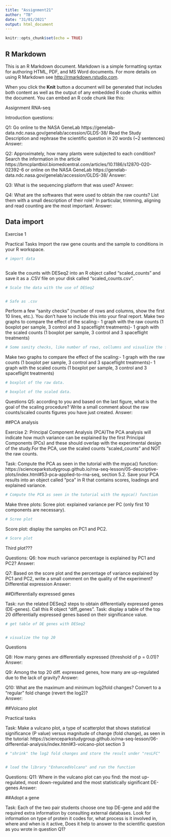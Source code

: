---
title: "Assignment21"
author: "TB"
date: "31/01/2021"
output: html_document
---

```{r setup, include=FALSE}
knitr::opts_chunk$set(echo = TRUE)
```

## R Markdown

This is an R Markdown document. Markdown is a simple formatting syntax for authoring HTML, PDF, and MS Word documents. For more details on using R Markdown see <http://rmarkdown.rstudio.com>.

When you click the **Knit** button a document will be generated that includes both content as well as the output of any embedded R code chunks within the document. You can embed an R code chunk like this:



Assignment RNA-seq



Introduction questions:

Q1: Go online to the NASA GeneLab https://genelab-data.ndc.nasa.gov/genelab/accession/GLDS-38/ Read the Study Description and rephrase the scientific question in 20 words (~2 sentences)
Answer:



Q2: Approximately, how many plants were subjected to each condition? Search the information in the article https://bmcplantbiol.biomedcentral.com/articles/10.1186/s12870-020-02392-6 or online on the NASA GeneLab https://genelab-data.ndc.nasa.gov/genelab/accession/GLDS-38/
Answer:



Q3: What is the sequencing platform that was used?
Answer:



Q4: What are the softwares that were used to obtain the raw counts? List them with a small description of their role?  In particular, trimming, aligning and read counting are the most important.
Answer:


## Data import

Exercise 1

Practical Tasks Import the raw gene counts and the sample to conditions in your R workspace. 

```{r}
# import data



```


Scale the counts with DESeq2 into an R object called "scaled_counts" and save it as a .CSV file on your disk called "scaled_counts.csv".

```{r}
# Scale the data with the use of DESeq2


# Safe as .csv


```




Perform a few "sanity checks" (number of rows and columns, show the first 10 lines, etc.). You don't have to include this into your final report.  Make two graphs to compare the effect of the scaling:- 1 graph with the raw counts (1 boxplot per sample, 3 control and 3 spaceflight treatments)- 1 graph with the scaled counts  (1 boxplot per sample, 3 control and 3 spaceflight treatments)

```{r}
# Some sanity checks, like number of rows, collumns and visualize the first 10 lines


```

 Make two graphs to compare the effect of the scaling:- 1 graph with the raw counts (1 boxplot per sample, 3 control and 3 spaceflight treatments)- 1 graph with the scaled counts  (1 boxplot per sample, 3 control and 3 spaceflight treatments)
 
```{r}
# boxplot of the raw data.


```
 

```{r}
# boxplot of the scaled data.


```

Questions
Q5: according to you and based on the last figure, what is the goal of the scaling procedure? Write a small comment about the raw counts/scaled counts figures you have just created.
Answer:



##PCA analysis

Exercise 2: 
Principal Component Analysis (PCA)The PCA analysis will indicate how much variance can be explained by the first Principal Components (PCs) and these should overlap with the experimental design of the study.For the PCA, use the scaled counts "scaled_counts" and NOT the raw counts. 

Task: Compute the PCA as seen in the tutorial with the mypca() function:  https://scienceparkstudygroup.github.io/rna-seq-lesson/05-descriptive-plots/index.html#53-pca-applied-to-rna-seq, section 5.2. Save your PCA results into an object called "pca" in R that contains scores, loadings and explained variance.  

```{r}
# Compute the PCA as seen in the tutorial with the mypca() function


```




Make three plots:
Scree plot: explained variance per PC (only first 10 components are necessary).
```{r}
# Scree plot


```



Score plot: display the samples on PC1 and PC2. 
```{r}
# Score plot


```

Third plot???




Questions:
Q6: how much variance percentage is explained by PC1 and PC2? 
Answer:


Q7: Based on the score plot and the percentage of variance explained by PC1 and PC2, write a small comment on the quality of the experiment? Differential expression 
Answer:



##Differentially expressed genes

Task:
run the related DESeq2 steps to obtain differentially expressed genes (DE-genes). Call this R object "diff_genes". Task: display a table of the top 20 differentially expressed genes based on their significance value. 
```{r}
# get table of DE genes with DESeq2


# visualize the top 20


```


Questions

Q8: How many genes are differentially expressed (threshold of p = 0.01)?
Answer:



Q9: Among the top 20 diff. expressed genes, how many are up-regulated due to the lack of gravity?
Answer:



Q10: What are the maximum and minimum log2fold changes? Convert to a "regular" fold change (revert the log2)?      
Answer:



##Volcano plot

Practical tasks

Task: Make a vulcano plot, a type of scatterplot that shows statistical significance (P value) versus magnitude of change (fold change), as seen in the tutorial: https://scienceparkstudygroup.github.io/rna-seq-lesson/06-differential-analysis/index.html#3-volcano-plot section 3

```{r}
# "shrink" the log2 fold changes and store the result under "resLFC"


# load the library "EnhancedVolcano" and run the function


```




Questions:
Q11:
Where in the vulcano plot can you find: the most up-regulated, most down-regulated and the most statistically significant DE-genes
Answer:


##Adopt a gene

Task: Each of the two pair students choose one top DE-gene and add the required extra information by consulting external databases. 
Look for information on type of protein it codes for, what process is it involved in, where and when is it active, Does it help to answer to the scientific question as you wrote in question Q1?


